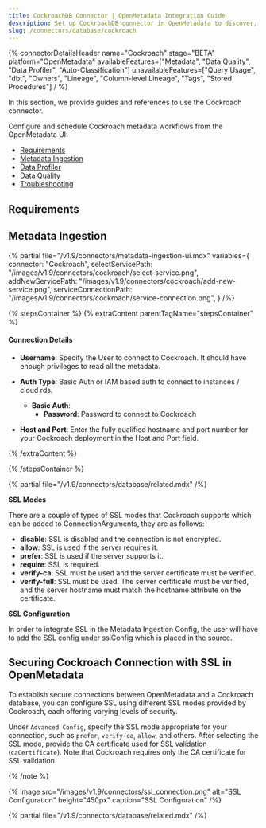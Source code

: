 ```yaml
---
title: CockroachDB Connector | OpenMetadata Integration Guide
description: Set up CockroachDB connector in OpenMetadata to discover, catalog, and manage your database metadata. Complete integration guide with configuration steps.
slug: /connectors/database/cockroach
---
```






{% connectorDetailsHeader
name="Cockroach"
stage="BETA"
platform="OpenMetadata"
availableFeatures=["Metadata", "Data Quality", "Data Profiler", "Auto-Classification"]
unavailableFeatures=["Query Usage", "dbt", "Owners", "Lineage", "Column-level Lineage", "Tags", "Stored Procedures"]
/ %}



In this section, we provide guides and references to use the Cockroach connector.

Configure and schedule Cockroach metadata workflows from the OpenMetadata UI:

- [Requirements](#requirements)
- [Metadata Ingestion](#metadata-ingestion)
- [Data Profiler](/how-to-guides/data-quality-observability/profiler/workflow)
- [Data Quality](/how-to-guides/data-quality-observability/quality)
- [Troubleshooting](/connectors/database/cockroach/troubleshooting)

<IngestionModeTiles yamlPath="/snippets/connectors/database/cockroach/yaml" />

## Requirements

## Metadata Ingestion

{% partial 
  file="/v1.9/connectors/metadata-ingestion-ui.mdx" 
  variables={
    connector: "Cockroach", 
    selectServicePath: "/images/v1.9/connectors/cockroach/select-service.png",
    addNewServicePath: "/images/v1.9/connectors/cockroach/add-new-service.png",
    serviceConnectionPath: "/images/v1.9/connectors/cockroach/service-connection.png",
} 
/%}

{% stepsContainer %}
{% extraContent parentTagName="stepsContainer" %}


#### Connection Details

- **Username**: Specify the User to connect to Cockroach. It should have enough privileges to read all the metadata.
- **Auth Type**: Basic Auth or IAM based auth to connect to instances / cloud rds.
  - **Basic Auth**: 
    - **Password**: Password to connect to Cockroach
  
- **Host and Port**: Enter the fully qualified hostname and port number for your Cockroach deployment in the Host and Port field.

{% /extraContent %}

<TestConnection />

<ConfigureIngestion />

<IngestionScheduleAndDeploy />

{% /stepsContainer %}

{% partial file="/v1.9/connectors/database/related.mdx" /%}

**SSL Modes**

There are a couple of types of SSL modes that Cockroach supports which can be added to ConnectionArguments, they are as follows:
- **disable**: SSL is disabled and the connection is not encrypted.
- **allow**: SSL is used if the server requires it.
- **prefer**: SSL is used if the server supports it.
- **require**: SSL is required.
- **verify-ca**: SSL must be used and the server certificate must be verified.
- **verify-full**: SSL must be used. The server certificate must be verified, and the server hostname must match the hostname attribute on the certificate.

**SSL Configuration**

In order to integrate SSL in the Metadata Ingestion Config, the user will have to add the SSL config under sslConfig which is placed in the source.



## Securing Cockroach Connection with SSL in OpenMetadata

To establish secure connections between OpenMetadata and a Cockroach database, you can configure SSL using different SSL modes provided by Cockroach, each offering varying levels of security.

Under `Advanced Config`, specify the SSL mode appropriate for your connection, such as `prefer`, `verify-ca`, `allow`, and others. After selecting the SSL mode, provide the CA certificate used for SSL validation (`caCertificate`). Note that Cockroach requires only the CA certificate for SSL validation.


{% /note %}

{% image
  src="/images/v1.9/connectors/ssl_connection.png"
  alt="SSL Configuration"
  height="450px"
  caption="SSL Configuration" /%}

{% partial file="/v1.9/connectors/database/related.mdx" /%}
